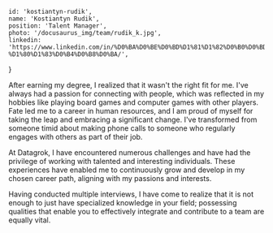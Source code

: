 
    id: 'kostiantyn-rudik',
    name: 'Kostiantyn Rudik',
    position: 'Talent Manager',
    photo: '/docusaurus_img/team/rudik_k.jpg',
    linkedin: 'https://www.linkedin.com/in/%D0%BA%D0%BE%D0%BD%D1%81%D1%82%D0%B0%D0%BD%D1%82%D0%B8%D0%BD-%D1%80%D1%83%D0%B4%D0%B8%D0%BA/',
}

<Card meta={meta}>

After earning my degree, I realized that it wasn't the right fit for me. I've always had a passion for connecting with people, which was reflected in my hobbies like playing board games and computer games with other players. Fate led me to a career in human resources, and I am proud of myself for taking the leap and embracing a significant change. I've transformed from someone timid about making phone calls to someone who regularly engages with others as part of their job. 

At Datagrok, I have encountered numerous challenges and have had the privilege of working with talented and interesting individuals. These experiences have enabled me to continuously grow and develop in my chosen career path, aligning with my passions and interests.

Having conducted multiple interviews, I have come to realize that it is not enough to just have specialized knowledge in your field; possessing qualities that enable you to effectively integrate and contribute to a team are equally vital.

</Card>